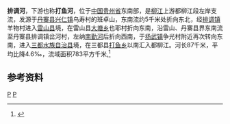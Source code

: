 {{Infobox River
  | river_name      = 排调河
  | image_name      = 
  | image_size      = 
  | caption         = 
  | origin          = [[贵州省|贵州省]][[丹寨县|丹寨县]][[兴仁镇_(丹寨县)|兴仁镇]]乌寿村班卓山
  | mouth           = 贵州省[[三都水族自治县|三都水族自治县]][[打鱼乡|打鱼乡]][[都柳江|都柳江]]
  | basin_countries = {{PRC}}
  | length          = 87 km
  | elevation       = 1307 m
  | mouth_elevation = 340 m
  | discharge       = 18.9 m<sup>3</sup>/s<ref>入河口处多年平均流量</ref>
  | watershed       = 783 km<sup>2</sup>
}}
'''排调河'''，下游也称'''打鱼河'''，位于[[中国|中国]][[贵州省|贵州省]]东南部，是[[柳江|柳江]]上游都柳江段左岸支流，发源于[[丹寨县|丹寨县]][[兴仁镇_(丹寨县)|兴仁镇]]乌寿村的班卓山，东南流约5千米处折向东北，经[[排调镇|排调镇]]羊物村进入[[雷山县|雷山县]]境，在雷山县[[大塘乡_(雷山县)|大塘乡]]也耶村折向东南，沿雷山、丹寨县界东南流至丹寨县排调镇岔河村，左纳[[南勤河|南勤河]]后折向西南，于[[扬武镇_(丹寨县)|扬武镇]]争光村附近再次转向东南，进入[[三都水族自治县|三都水族自治县]]境，在三都县[[打鱼乡|打鱼乡]]以南汇入都柳江。河长87千米，平均比降4.6‰，流域面积783平方千米,<ref name="中国河湖大典">{{cite book zh |author=《[[中国河湖大典|中国河湖大典]]》编纂委员会 |title=《中国河湖大典·珠江卷》 |format=M|edition=1 |location=北京 |publisher=中国水利水电出版社 |date=2013年1月 |pages=91页 |id= ISBN 978-7-5170-0561-2}}</ref>

==参考资料==
{{reflist}}

[[Category:柳江水系|P]]
[[Category:贵州河流|P]]